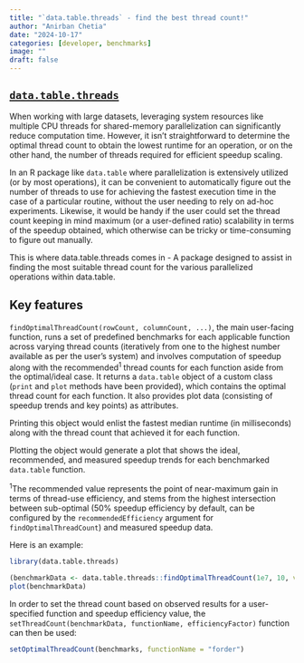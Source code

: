 ```yaml
---
title: "`data.table.threads` - find the best thread count!"
author: "Anirban Chetia"
date: "2024-10-17"
categories: [developer, benchmarks]
image: ""
draft: false
---
```


## [`data.table.threads`](https://github.com/Anirban166/data.table.threads)

When working with large datasets, leveraging system resources like multiple CPU threads for shared-memory parallelization can significantly reduce computation time. However, it isn’t straightforward to determine the optimal thread count to obtain the lowest runtime for an operation, or on the other hand, the number of threads required for efficient speedup scaling.

In an R package like `data.table` where parallelization is extensively utilized (or by most operations), it can be convenient to automatically figure out the number of threads to use for achieving the fastest execution time in the case of a particular routine, without the user needing to rely on ad-hoc experiments. Likewise, it would be handy if the user could set the thread count keeping in mind maximum (or a user-defined ratio) scalability in terms of the speedup obtained, which otherwise can be tricky or time-consuming to figure out manually.

This is where data.table.threads comes in - A package designed to assist in finding the most suitable thread count for the various parallelized operations within data.table.

## Key features

`findOptimalThreadCount(rowCount, columnCount, ...)`, the main user-facing function, runs a set of predefined benchmarks for each applicable function across varying thread counts (iteratively from one to the highest number available as per the user's system) and involves computation of speedup along with the recommended<sup>1</sup> thread counts for each function aside from the optimal/ideal case. It returns a `data.table` object of a custom class (`print` and `plot` methods have been provided), which contains the optimal thread count for each function. It also provides plot data (consisting of speedup trends and key points) as attributes.

Printing this object would enlist the fastest median runtime (in milliseconds) along with the thread count that achieved it for each function.

Plotting the object would generate a plot that shows the ideal, recommended, and measured speedup trends for each benchmarked `data.table` function.

<sup>1</sup>The recommended value represents the point of near-maximum gain in terms of thread-use efficiency, and stems from the highest intersection between sub-optimal (50% speedup efficiency by default, can be configured by the `recommendedEfficiency` argument for `findOptimalThreadCount`) and measured speedup data.

Here is an example:
```r
library(data.table.threads)

(benchmarkData <- data.table.threads::findOptimalThreadCount(1e7, 10, verbose = FALSE, recommendedEfficiency = 0.6))
plot(benchmarkData)
```

In order to set the thread count based on observed results for a user-specified function and speedup efficiency value, the `setThreadCount(benchmarkData, functionName, efficiencyFactor)` function can then be used:
```r
setOptimalThreadCount(benchmarks, functionName = "forder")
```